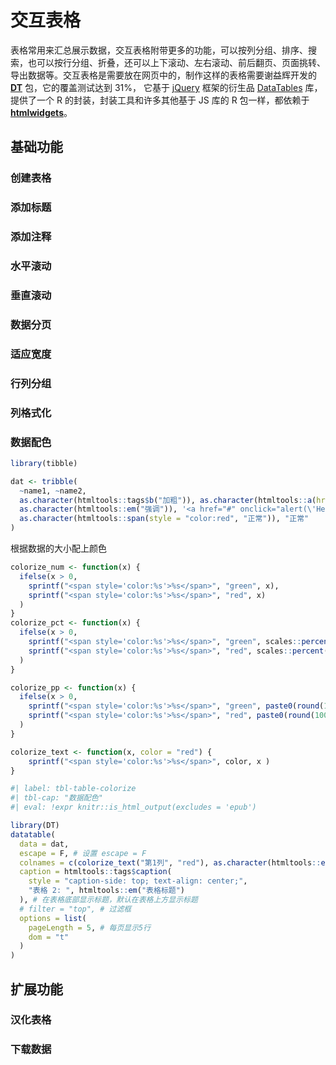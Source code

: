 # 交互表格 {#sec-interactive-tables}

表格常用来汇总展示数据，交互表格附带更多的功能，可以按列分组、排序、搜索，也可以按行分组、折叠，还可以上下滚动、左右滚动、前后翻页、页面挑转、导出数据等。交互表格是需要放在网页中的，制作这样的表格需要谢益辉开发的 [**DT**](https://github.com/rstudio/DT) 包，它的覆盖测试达到 31%， 它基于 [jQuery](https://jquery.com/) 框架的衍生品 [DataTables](https://datatables.net/) 库，提供了一个 R 的封装，封装工具和许多其他基于 JS 库的 R 包一样，都依赖于 [**htmlwidgets**](https://github.com/ramnathv/htmlwidgets)。

## 基础功能 {#sec-table-basic}

### 创建表格 {#sec-table-create}

### 添加标题 {#sec-table-title}

### 添加注释 {#sec-table-caption}

### 水平滚动 {#sec-table-scrollx}

### 垂直滚动 {#sec-table-scrolly}

### 数据分页 {#sec-table-pagination}

### 适应宽度 {#sec-table-autofill}

### 行列分组 {#sec-rowcolumn-group}

### 列格式化 {#sec-render-column}

### 数据配色 {#sec-colorize-column}

```r
library(tibble)

dat <- tribble(
  ~name1, ~name2,
  as.character(htmltools::tags$b("加粗")), as.character(htmltools::a(href = "https://rstudio.com", "超链")), # 支持超链接
  as.character(htmltools::em("强调")), '<a href="#" onclick="alert(\'Hello World\');">Hello</a>',
  as.character(htmltools::span(style = "color:red", "正常")), "正常"
)
```

根据数据的大小配上颜色

```r
colorize_num <- function(x) {
  ifelse(x > 0,
    sprintf("<span style='color:%s'>%s</span>", "green", x),
    sprintf("<span style='color:%s'>%s</span>", "red", x)
  )
}
colorize_pct <- function(x) {
  ifelse(x > 0,
    sprintf("<span style='color:%s'>%s</span>", "green", scales::percent(x, accuracy = 0.01)),
    sprintf("<span style='color:%s'>%s</span>", "red", scales::percent(x, accuracy = 0.01))
  )
}

colorize_pp <- function(x) {
  ifelse(x > 0,
    sprintf("<span style='color:%s'>%s</span>", "green", paste0(round(100*x, digits = 2), "PP")),
    sprintf("<span style='color:%s'>%s</span>", "red", paste0(round(100*x, digits = 2), "PP"))
  )
}

colorize_text <- function(x, color = "red") {
    sprintf("<span style='color:%s'>%s</span>", color, x )
}
```

```r
#| label: tbl-table-colorize
#| tbl-cap: "数据配色"
#| eval: !expr knitr::is_html_output(excludes = 'epub')

library(DT)
datatable(
  data = dat,
  escape = F, # 设置 escape = F
  colnames = c(colorize_text("第1列", "red"), as.character(htmltools::em("第2列"))),
  caption = htmltools::tags$caption(
    style = "caption-side: top; text-align: center;",
    "表格 2: ", htmltools::em("表格标题")
  ), # 在表格底部显示标题，默认在表格上方显示标题
  # filter = "top", # 过滤框
  options = list(
    pageLength = 5, # 每页显示5行
    dom = "t"
  )
)
```

## 扩展功能 {#sec-table-extend}

### 汉化表格 {#sec-table-chinese}

### 下载数据 {#sec-table-download}
